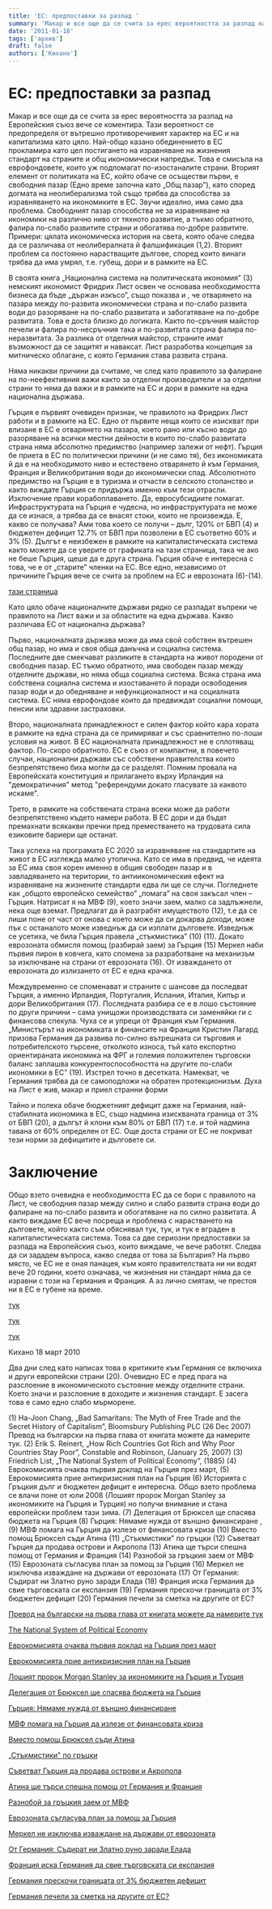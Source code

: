 ```yaml
---
title: 'ЕС: предпоставки за разпад '
summary: 'Макар и все още да се счита за ерес вероятността за разпад на Европейския съюз вече се коментира. Тази вероятност се предопределя от вътрешно противор...'
date: '2011-01-18'
tags: ['архив']
draft: false
authors: ['Кихано']
---
```


# ЕС: предпоставки за разпад

Макар и все още да се счита за ерес вероятността за разпад на Европейския съюз вече се коментира. Тази вероятност се предопределя от вътрешно противоречивият характер на ЕС и на капитализма като цяло. Най-общо казано обединението в ЕС прокламира като цел постигането на изравняване на жизнения стандарт на страните и общ икономически напредък. Това е смисъла на еврофондовете, които уж подпомагат по-изостаналите страни. Вторият елемент от политиката на ЕС, който обаче се осъществи първи, е свободния пазар (Едно време започна като „Общ пазар”), като според догмата на неолиберализма той също трябва да способства за изравняването на икономиките в ЕС. Звучи идеално, има само два проблема. Свободният пазар способства не за изравняване на икономики на различно ниво от тяхното развитие, а тъкмо обратното, фалира по-слабо развитите страни и обогатява по-добре развитите. Примери: цялата икономическа история на света, която обаче следва да се различава от неолибералната й фалшификация (1,2). Вторият проблем са постоянно нарастващите дългове, според които винаги трябва да има умрял, т.е. губещ, дори и в рамките на ЕС.

В своята книга „Национална система на политическата икономия” (3) немският икономист Фридрих Лист освен че основава необходимостта бизнеса да бъде „държан изкъсо”, също показва и , че отварянето на пазара между по-развита икономически страна и по-слабо развита води до разоряване на по-слабо развитата и забогатяване на по-добре развитата. Това е доста близко до логиката. Както по-сръчния майстор печели и фалира по-несръчния така и по-развитата страна фалира по-неразвитата. За разлика от отделния майстор, страните имат възможност да се защитят и наваксат. Лист разработва концепция за митническо облагане, с която Германия става развита страна.

Няма никакви причини да считаме, че след като правилото за фалиране на по-неефективния важи както за отделни производители и за отделни страни то няма да важи и в рамките на ЕС и дори в рамките на една национална държава.

Гърция е първият очевиден признак, че правилото на Фридрих Лист работи и в рамките на ЕС. Едно от първите неща които се изискват при влизане в ЕС е отварянето на пазара, което рано или късно води до разоряване на всички местни дейности в които по-слабо развитата страна няма абсолютно предимство (например залежи от нефт). Гърция бе приета в ЕС по политически причини (и не само тя), без икономиката й да е на необходимото ниво и естествено отварянето й към Германия, Франция и Великобритания води до икономически спад. Абсолютното предимство на Гърция е в туризма и отчасти в селското стопанство и както виждате Гърция се придържа именно към тези отрасли. Изключение прави корабоплаването. Да, евросубсидиите помагат. Инфраструктурата на Гърция е чудесна, но инфраструктурата не може да се изнася, а трябва да се внасят стоки, които не произвежда. Е, какво се получава? Ами това което се получи – дълг, 120% от БВП (4) и бюджетен дефицит 12.7% от БВП при позволени в ЕС съответно 60% и 3% (5). Дългът е неизбежен в рамките на капиталистическата система както можете да се уверите от графиката на тази страница, така че ако не беше Гърция, щеше да е друга страна. Гърция обаче е интересна с това, че е от „старите” членки на ЕС. Все едно, независимо от причините Гърция вече се счита за проблем на ЕС и еврозоната (6)-(14).

[тази страница](debts.html)

Като цяло обаче националните държави рядко се разпадат въпреки че правилото на Лист важи и за областите на една държава. Какво различава ЕС от национална държава?

Първо, националната държава може да има свой собствен вътрешен общ пазар, но има и своя обща данъчна и социална система. Последните две смекчават разликите в стандарта на живот породени от свободния пазар. ЕС тъкмо обратното, има свободен пазар между отделните държави, но няма обща социална система. Всяка страна има собствена социална система и изоставането й поради освободения пазар води и до обедняване и нефункционалност и на социалната система. ЕС няма еврофондове които да предвиждат социални помощи, пенсии или здравни застраховки.

Второ, националната принадлежност е силен фактор който кара хората в рамките на една страна да се примиряват и със сравнително по-лоши условия на живот. В ЕС националната принадлежност не е сплотяващ фактор. По-скоро обратното. ЕС е съюз от компактни, в повечето случаи, национални държави със собствени правителства които безпрепятствено биха могли да се разделят. Помним провала на Европейската конституция и прилагането върху Ирландия на "демократичния" метод "референдуми докато гласувате за каквото искаме".

Трето, в рамките на собствената страна всеки може да работи безпрепятствено където намери работа. В ЕС дори и да бъдат премахнати всякакви пречки пред преместването на трудовата сила езиковите бариери ще останат.

Така успеха на програмата ЕС 2020 за изравняване на стандартите на живот в ЕС изглежда малко утопична. Като се има в предвид, че идеята за ЕС има своя корен именно в общия свободен пазар и в завладяването на територии, то антиикономическия ефект на изравняване на жизнените стандарти едва ли ще се случи. Погледнете как „общото европейско семейство” „помага” на своя закъсал член – Гърция. Натрисат я на МВФ (9), което значи заем, малко са задлъжнели, нека още вземат. Предлагат да й разграбят имуществото (12), т.е да се лиши поне от част от онова с което може да си докарва доходи, може пък с останалото може изведнъж да си изплати дълговете. Изведнъж се усетиха, че била Гърция правела „стъкмистика” (10) (11). Докато еврозоната обмисля помощ (разбирай заем) за Гърция (15) Меркел наби първия пирон в ковчега, като спомена за разработване на механизъм за изключване на страни от еврозоната (16). От изваждането от еврозоната до излизането от ЕС е една крачка.

Междувременно се споменават и страните с шансове да последват Гърция, а именно Ирландия, Португалия, Испания, Италия, Кипър и дори Великобритания (17). Последната разбира се е в лошо състояние по други причини – сама унищожи производствата си заменяйки ги с финансова спекула. Чуха се и упреци от Франция към Германия. „Министърът на икономиката и финансите на Франция Кристин Лагард призова Германия да развива по-силно вътрешната си търговия и потребителското търсене, отколкото износа, тъй като експортно ориентираната икономика на ФРГ и големия положителен търговски баланс заплашва конкурентоспособността на другите по-слаби икономики в ЕС” (19). Изстрел точно в десетката. Намекват, че Германия трябва да се самоподложи на обратен протекционизъм. Духа на Лист е жив, макар и приел странни форми

Тайно и полека обаче бюджетният дефицит даже на Германия, най-стабилната икономика в ЕС, също надмина изискваната граница от 3% от БВП (20), а дългът й клони към 80% от БВП (17) т.е. и той надмина тавана от 60% определен от ЕС. Още доста страни от ЕС не покриват тези норми за дефицитите и дълговете си.

# Заключение

Общо взето очевидна е необходимостта ЕС да се бори с правилото на Лист, че свободния пазар между силно и слабо развита страна води до фалиране на по-слабо развита и обогатяване на по силно развитата. А както виждаме ЕС вече посреща и проблема с нарастването на дълговете, който както съм обяснявал тук, тук, и тук е вграден в капиталистическата система. Това са две сериозни предпоставки за разпада на Европейския съюз, които виждаме, че вече работят. Следва да си зададем въпроса, какво следва от това за България? На първо място, че ЕС не е оная панацея, към която правителствата ни ни водят вече 20 години, което означава, че жизнения ни стандарт няма да се изравни с този на Германия и Франция. А аз лично смятам, че престоя ни в ЕС е губене на време.

[тук](tajnaiko.html)

[тук](tajnaiko2.html)

[тук](debts.html)

Кихано 18 март 2010

Два дни след като написах това в критиките към Германия се включиха и други европейски страни (20). Очевидно ЕС е пред прага на разслоение в икономическото състояние между отделните страни. Което значи и разслоение в доходите и жизнения стандарт. Е засега това е само едно слабо мърморене.

(1) Ha-Joon Chang, „Bad Samaritans: The Myth of Free Trade and the Secret History of Capitalism”, Bloomsbury Publishing PLC (26 Dec 2007) Превод на български на първа глава от книгата можете да намерите тук. (2) Erik S. Reinert, „How Rich Countries Got Rich and Why Poor Countries Stay Poor”, Constable and Robinson, (January 25, 2007) (3) Friedrich List, „The National System of Political Economy”, (1885) (4) Еврокомисията очаква първия доклад на Гърция през март, (5) Еврокомисията прие антикризисния план на Гърция (6) Историята с Гръцкия дълг и бюджетен дефицит е интересна. Общо взето проблема се влачи поне от юли 2008 (Лошият пророк Morgan Stanley за икономиките на Гърция и Турция) но получи внимание и стана европейски проблем тази зима. (7) Делегация от Брюксел ще спасява бюджета на Гърция (8) Гърция: Нямаме нужда от външно финансиране , (9) МВФ помага на Гърция да излезе от финансовата криза (10) Вместо помощ Брюксел съди Атина (11) „Стъкмистики" по гръцки (12) Съветват Гърция да продава острови и Акропола (13) Атина ще търси спешна помощ от Германия и Франция (14) Разнобой за гръцкия заем от МВФ (15) Еврозоната съгласува план за помощ за Гърция (16) Меркел не изключва изваждане на държави от еврозоната (17) От Германия: Съдират ни Златно руно заради Елада (18) Франция иска Германия да свие търговската си експанзия (19) Германия прескочи границата от 3% бюджетен дефицит (20) Германия печели за сметка на другите от ЕС?

[Превод на български на първа глава от книгата можете да намерите тук](http://www.lifeaftercapitalism.info/critique/142-the-lexus-and-the-olive-tree-revisited)

[The National System of Political Economy](http://socserv2.socsci.mcmaster.ca/~econ/ugcm/3ll3/list/national.html)

[Еврокомисията очаква първия доклад на Гърция през март](http://money.ibox.bg/news/id_1990147284)

[Еврокомисията прие антикризисния план на Гърция](http://money.ibox.bg/news/id_1708318370)

[Лошият пророк Morgan Stanley за икономиките на Гърция и Турция](http://money.ibox.bg/news/id_1766328239)

[Делегация от Брюксел ще спасява бюджета на Гърция](http://money.ibox.bg/news/id_325631726)

[Гърция: Нямаме нужда от външно финансиране](http://money.ibox.bg/news/id_1850256034)

[МВФ помага на Гърция да излезе от финансовата криза](http://money.ibox.bg/news/id_1591378192)

[Вместо помощ Брюксел съди Атина](http://money.ibox.bg/news/id_1332153092)

[„Стъкмистики" по гръцки](http://money.ibox.bg/news/id_2042705376)

[Съветват Гърция да продава острови и Акропола](http://money.ibox.bg/news/id_161673824)

[Атина ще търси спешна помощ от Германия и Франция](http://money.ibox.bg/news/id_41721731)

[Разнобой за гръцкия заем от МВФ](http://money.ibox.bg/news/id_1627645535)

[Еврозоната съгласува план за помощ за Гърция](http://money.ibox.bg/news/id_42704237)

[Меркел не изключва изваждане на държави от еврозоната](http://money.ibox.bg/news/id_1065141872)

[От Германия: Съдират ни Златно руно заради Елада](http://money.ibox.bg/news/id_1429436262)

[Франция иска Германия да свие търговската си експанзия](http://money.ibox.bg/news/id_730604728)

[Германия прескочи границата от 3% бюджетен дефицит](http://money.ibox.bg/news/id_262976889)

[Германия печели за сметка на другите от ЕС?](http://news.ibox.bg/material/id_2065209683)
